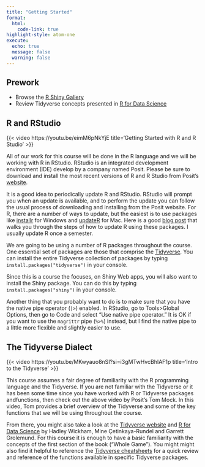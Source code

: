 ```yaml
---
title: "Getting Started"
format: 
  html:
    code-link: true
highlight-style: atom-one
execute: 
  echo: true
  message: false
  warning: false
---
```


::: {.callout-tip}
## Prework
- Browse the [R Shiny Gallery](https://shiny.posit.co/r/gallery/)
- Review Tidyverse concepts presented in [R for Data Science](https://r4ds.hadley.nz/)
:::

## R and RStudio {#sec-rstudio-setup}

{{< video https://youtu.be/eimM6pNkYjE title='Getting Started with R and R Studio' >}}

All of our work for this course will be done in the R language and we will be working with R in RStudio. RStudio is an integrated development environment (IDE) develop by a company named Posit. Please be sure to download and install the most recent versions of R and R Studio from Posit's [website](https://posit.co/download/rstudio-desktop/).

It is a good idea to periodically update R and RStudio. RStudio will prompt you when an update is available, and to perform the update you can follow the usual process of downloading and installing from the Posit website. For R, there are a number of ways to update, but the easiest is to use packages like [installr](https://www.r-project.org/nosvn/pandoc/installr.html) for Windows and [updateR](https://github.com/AndreaCirilloAC/updateR) for Mac. Here is a good [blog post](https://www.linkedin.com/pulse/3-methods-update-r-rstudio-windows-mac-woratana-ngarmtrakulchol/) that walks you through the steps of how to update R using these packages. I usually update R once a semester.

We are going to be using a number of R packages throughout the course. One essential set of packages are those that comprise the [Tidyverse](https://www.tidyverse.org/). You can install the entire Tidyverse collection of packages by typing `install.packages("tidyverse")` in your console. 

Since this is a course the focuses, on Shiny Web apps, you will also want to install the Shiny package. You can do this by typing `install.packages("shiny")` in your console.

Another thing that you probably want to do is to make sure that you have the native pipe operator (`|>`) enabled. In RStudio, go to Tools>Global Options, then go to Code and select "Use native pipe operator." It is OK if you want to use the `magrittr` pipe (`%>%`) instead, but I find the native pipe to a little more flexible and slightly easier to use. 

## The Tidyverse Dialect {#sec-tidyverse-dialect}

{{< video https://youtu.be/MKwyauo8nSI?si=i3gMTwHvcBhIAF1p title='Intro to the Tidyverse' >}}

This course assumes a fair degree of familiarity with the R programming language and the Tidyverse. If you are not familiar with the Tidyverse or it has been some time since you have worked with R or Tidyverse packages andfunctions, then check out the above video by Posit's Tom Mock. In this video, Tom provides a brief overview of the Tidyverse and some of the key functions that we will be using throughout the course.

From there, you might also take a look at the [Tidyverse website](https://www.tidyverse.org/) and [R for Data Science](https://r4ds.hadley.nz/) by Hadley Wickham, Mine Çetinkaya-Rundel and Garrett Grolemund. For this course it is enough to have a basic familiarity with the concepts of the first section of the book ("Whole Game"). You might might also find it helpful to reference the [Tidyverse cheatsheets](https://posit.co/resources/cheatsheets/) for a quick review and reference of the functions available in specific Tidyverse packages. 
